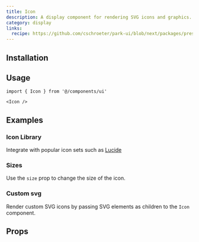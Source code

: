 ```yaml
---
title: Icon
description: A display component for rendering SVG icons and graphics.
category: display
links:
  recipe: https://github.com/cschroeter/park-ui/blob/next/packages/preset/src/recipes/icon.ts
---
```


<ComponentExample name="basic" />

## Installation

<InstallationGuide />

## Usage

```tsx
import { Icon } from '@/components/ui'
```

```tsx
<Icon />
```

## Examples

### Icon Library

Integrate with popular icon sets such as [Lucide](https://lucide.dev/)

<ComponentExample name="lucide" />

### Sizes

Use the `size` prop to change the size of the icon.

<ComponentExample name="sizes" />

### Custom svg

Render custom SVG icons by passing SVG elements as children to the `Icon` component.

<ComponentExample name="custom" />

## Props

<PropsTable />